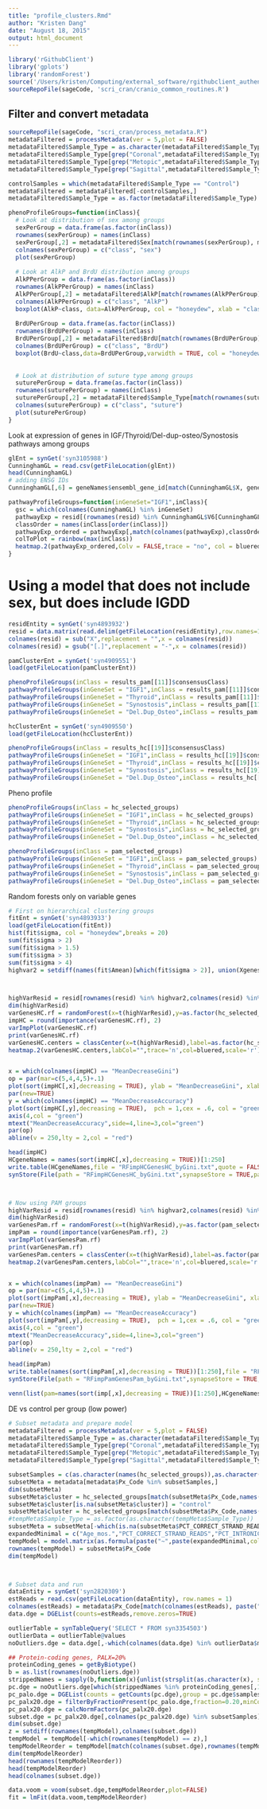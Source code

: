 ```yaml
---
title: "profile_clusters.Rmd"
author: "Kristen Dang"
date: "August 18, 2015"
output: html_document
---
```


```r
library('rGithubClient')
library('gplots')
library('randomForest')
source('/Users/kristen/Computing/external_software/rgithubclient_authenticate.R')
sourceRepoFile(sageCode, 'scri_cran/cranio_common_routines.R')
```


## Filter and convert metadata
```r
sourceRepoFile(sageCode, "scri_cran/process_metadata.R")
metadataFiltered = processMetadata(ver = 5,plot = FALSE)
metadataFiltered$Sample_Type = as.character(metadataFiltered$Sample_Type)
metadataFiltered$Sample_Type[grep("Coronal",metadataFiltered$Sample_Type)] = "Coronal"
metadataFiltered$Sample_Type[grep("Metopic",metadataFiltered$Sample_Type)] = "Metopic"
metadataFiltered$Sample_Type[grep("Sagittal",metadataFiltered$Sample_Type)] = "Sagittal"

controlSamples = which(metadataFiltered$Sample_Type == "Control")
metadataFiltered = metadataFiltered[-controlSamples,]
metadataFiltered$Sample_Type = as.factor(metadataFiltered$Sample_Type)
```


```r
phenoProfileGroups=function(inClass){
  # Look at distribution of sex among groups
  sexPerGroup = data.frame(as.factor(inClass))
  rownames(sexPerGroup) = names(inClass)
  sexPerGroup[,2] = metadataFiltered$Sex[match(rownames(sexPerGroup), metadataFiltered$Px_Code)]
  colnames(sexPerGroup) = c("class", "sex")
  plot(sexPerGroup)
    
  # Look at AlkP and BrdU distribution among groups
  AlkPPerGroup = data.frame(as.factor(inClass))
  rownames(AlkPPerGroup) = names(inClass)
  AlkPPerGroup[,2] = metadataFiltered$AlkP[match(rownames(AlkPPerGroup), metadataFiltered$Px_Code)]
  colnames(AlkPPerGroup) = c("class", "AlkP")
  boxplot(AlkP~class, data=AlkPPerGroup, col = "honeydew", xlab = "class", ylab = "AlkP", varwidth = TRUE)
  
  BrdUPerGroup = data.frame(as.factor(inClass))
  rownames(BrdUPerGroup) = names(inClass)
  BrdUPerGroup[,2] = metadataFiltered$BrdU[match(rownames(BrdUPerGroup), metadataFiltered$Px_Code)]
  colnames(BrdUPerGroup) = c("class", "BrdU")
  boxplot(BrdU~class,data=BrdUPerGroup,varwidth = TRUE, col = "honeydew", xlab = "class", ylab = "BrdU")
  
  
  # Look at distribution of suture type among groups
  suturePerGroup = data.frame(as.factor(inClass))
  rownames(suturePerGroup) = names(inClass)
  suturePerGroup[,2] = metadataFiltered$Sample_Type[match(rownames(suturePerGroup), metadataFiltered$Px_Code)]
  colnames(suturePerGroup) = c("class", "suture")
  plot(suturePerGroup)
}
```


Look at expression of genes in IGF/Thyroid/Del-dup-osteo/Synostosis pathways among groups
```r
glEnt = synGet('syn3105988')
CunninghamGL = read.csv(getFileLocation(glEnt))
head(CunninghamGL)
# adding ENSG IDs
CunninghamGL[,6] = geneNames$ensembl_gene_id[match(CunninghamGL$X, geneNames$hgnc_symbol)]

pathwayProfileGroups=function(inGeneSet="IGF1",inClass){
  gsc = which(colnames(CunninghamGL) %in% inGeneSet)
  pathwayExp = resid[(rownames(resid) %in% CunninghamGL$V6[CunninghamGL[,gsc]=="YES"]),colnames(resid) %in% names(inClass)]
  classOrder = names(inClass[order(inClass)])
  pathwayExp_ordered = pathwayExp[,match(colnames(pathwayExp),classOrder)]
  colToPlot = rainbow(max(inClass))
  heatmap.2(pathwayExp_ordered,Colv = FALSE,trace = "no", col = bluered,ColSideColors = colToPlot[sort(inClass)], main = inGeneSet,labRow = "")
}
```


# Using a model that does not include sex, but does include IGDD
```r
residEntity = synGet('syn4893932')
resid = data.matrix(read.delim(getFileLocation(residEntity),row.names=1))
colnames(resid) = sub("X",replacement = "",x = colnames(resid))
colnames(resid) = gsub("[.]",replacement = "-",x = colnames(resid))

pamClusterEnt = synGet('syn4909551')
load(getFileLocation(pamClusterEnt))

phenoProfileGroups(inClass = results_pam[[11]]$consensusClass)
pathwayProfileGroups(inGeneSet = "IGF1",inClass = results_pam[[11]]$consensusClass)
pathwayProfileGroups(inGeneSet = "Thyroid",inClass = results_pam[[11]]$consensusClass)
pathwayProfileGroups(inGeneSet = "Synostosis",inClass = results_pam[[11]]$consensusClass)
pathwayProfileGroups(inGeneSet = "Del.Dup_Osteo",inClass = results_pam[[11]]$consensusClass)

hcClusterEnt = synGet('syn4909550')
load(getFileLocation(hcClusterEnt))

phenoProfileGroups(inClass = results_hc[[19]]$consensusClass)
pathwayProfileGroups(inGeneSet = "IGF1",inClass = results_hc[[19]]$consensusClass)
pathwayProfileGroups(inGeneSet = "Thyroid",inClass = results_hc[[19]]$consensusClass)
pathwayProfileGroups(inGeneSet = "Synostosis",inClass = results_hc[[19]]$consensusClass)
pathwayProfileGroups(inGeneSet = "Del.Dup_Osteo",inClass = results_hc[[19]]$consensusClass)
```

Pheno profile
```r
phenoProfileGroups(inClass = hc_selected_groups)
pathwayProfileGroups(inGeneSet = "IGF1",inClass = hc_selected_groups)
pathwayProfileGroups(inGeneSet = "Thyroid",inClass = hc_selected_groups)
pathwayProfileGroups(inGeneSet = "Synostosis",inClass = hc_selected_groups)
pathwayProfileGroups(inGeneSet = "Del.Dup_Osteo",inClass = hc_selected_groups)

phenoProfileGroups(inClass = pam_selected_groups)
pathwayProfileGroups(inGeneSet = "IGF1",inClass = pam_selected_groups)
pathwayProfileGroups(inGeneSet = "Thyroid",inClass = pam_selected_groups)
pathwayProfileGroups(inGeneSet = "Synostosis",inClass = pam_selected_groups)
pathwayProfileGroups(inGeneSet = "Del.Dup_Osteo",inClass = pam_selected_groups)
```


Random forests only on variable genes
```r
# First on hierarchical clustering groups
fitEnt = synGet('syn4893933')
load(getFileLocation(fitEnt))
hist(fit$sigma, col = "honeydew",breaks = 20)
sum(fit$sigma > 2)
sum(fit$sigma > 1.5)
sum(fit$sigma > 3)
sum(fit$sigma > 4)
highvar2 = setdiff(names(fit$Amean)[which(fit$sigma > 2)], union(Xgenes[,1], Ygenes[,1]))



highVarResid = resid[rownames(resid) %in% highvar2,colnames(resid) %in% names(hc_selected_groups)]
dim(highVarResid)
varGenesHC.rf = randomForest(x=t(highVarResid),y=as.factor(hc_selected_groups),importance=TRUE, proximity=TRUE, ntree=1000)
impHC = round(importance(varGenesHC.rf), 2)
varImpPlot(varGenesHC.rf)
print(varGenesHC.rf)
varGenesHC.centers = classCenter(x=t(highVarResid),label=as.factor(hc_selected_groups),prox=varGenesHC.rf$proximity)
heatmap.2(varGenesHC.centers,labCol="",trace='n',col=bluered,scale='r')


x = which(colnames(impHC) == "MeanDecreaseGini")
op = par(mar=c(5,4,4,5)+.1)
plot(sort(impHC[,x],decreasing = TRUE), ylab = "MeanDecreaseGini", xlab = "genes", main = "variable impHCortance",pch = 1,cex = .6)
par(new=TRUE)
y = which(colnames(impHC) == "MeanDecreaseAccuracy")
plot(sort(impHC[,y],decreasing = TRUE),  pch = 1,cex = .6, col = "green",axes = F,ylab= '',xlab='')
axis(4,col = "green")
mtext("MeanDecreaseAccuracy",side=4,line=3,col="green")
par(op)
abline(v = 250,lty = 2,col = "red")

head(impHC)
HCgeneNames = names(sort(impHC[,x],decreasing = TRUE))[1:250]
write.table(HCgeneNames,file = "RFimpHCGenesHC_byGini.txt",quote = FALSE,sep = "\n",row.names = FALSE,col.names = FALSE)
synStore(File(path = "RFimpHCGenesHC_byGini.txt",synapseStore = TRUE,parentId='syn4893931'))



# Now using PAM groups
highVarResid = resid[rownames(resid) %in% highvar2,colnames(resid) %in% names(pam_selected_groups)]
dim(highVarResid)
varGenesPam.rf = randomForest(x=t(highVarResid),y=as.factor(pam_selected_groups),importance=TRUE, proximity=TRUE, ntree=1000)
impPam = round(importance(varGenesPam.rf), 2)
varImpPlot(varGenesPam.rf)
print(varGenesPam.rf)
varGenesPam.centers = classCenter(x=t(highVarResid),label=as.factor(pam_selected_groups),prox=varGenesPam.rf$proximity)
heatmap.2(varGenesPam.centers,labCol="",trace='n',col=bluered,scale='r')


x = which(colnames(impPam) == "MeanDecreaseGini")
op = par(mar=c(5,4,4,5)+.1)
plot(sort(impPam[,x],decreasing = TRUE), ylab = "MeanDecreaseGini", xlab = "genes", main = "variable impPamortance",pch = 1,cex = .6)
par(new=TRUE)
y = which(colnames(impPam) == "MeanDecreaseAccuracy")
plot(sort(impPam[,y],decreasing = TRUE),  pch = 1,cex = .6, col = "green",axes = F,ylab= '',xlab='')
axis(4,col = "green")
mtext("MeanDecreaseAccuracy",side=4,line=3,col="green")
par(op)
abline(v = 250,lty = 2,col = "red")

head(impPam)
write.table(names(sort(impPam[,x],decreasing = TRUE))[1:250],file = "RFimpPamGenesPam_byGini.txt",quote = FALSE,sep = "\n",row.names = FALSE,col.names = FALSE)
synStore(File(path = "RFimpPamGenesPam_byGini.txt",synapseStore = TRUE,parentId='syn4893931'))

venn(list(pam=names(sort(imp[,x],decreasing = TRUE))[1:250],HCgeneNames))
```


DE vs control per group (low power)
```r
# Subset metadata and prepare model
metadataFiltered = processMetadata(ver = 5,plot = FALSE)
metadataFiltered$Sample_Type = as.character(metadataFiltered$Sample_Type)
metadataFiltered$Sample_Type[grep("Coronal",metadataFiltered$Sample_Type)] = "Coronal"
metadataFiltered$Sample_Type[grep("Metopic",metadataFiltered$Sample_Type)] = "Metopic"
metadataFiltered$Sample_Type[grep("Sagittal",metadataFiltered$Sample_Type)] = "Sagittal"

subsetSamples = c(as.character(names(hc_selected_groups)),as.character(metadata$Px_Code[metadata$caseStatus=="control"]))
subsetMeta = metadata[metadata$Px_Code %in% subsetSamples,]
dim(subsetMeta)
subsetMeta$cluster = hc_selected_groups[match(subsetMeta$Px_Code,names(hc_selected_groups))]
subsetMeta$cluster[is.na(subsetMeta$cluster)] = "control"
subsetMeta$cluster = hc_selected_groups[match(subsetMeta$Px_Code,names(hc_selected_groups))]
#tempMeta$Sample_Type = as.factor(as.character(tempMeta$Sample_Type))
subsetMeta = subsetMeta[-which(is.na(subsetMeta$PCT_CORRECT_STRAND_READS)),]
expandedMinimal = c("Age_mos.","PCT_CORRECT_STRAND_READS","PCT_INTRONIC_BASES", "Initial_growth_duration_days","caseStatus","cluster")
tempModel = model.matrix(as.formula(paste("~",paste(expandedMinimal,collapse = "+"),sep = "")), data = subsetMeta)
rownames(tempModel) = subsetMeta$Px_Code
dim(tempModel)



# Subset data and run
dataEntity = synGet('syn2820309') 
estReads = read.csv(getFileLocation(dataEntity), row.names = 1)
colnames(estReads) = metadata$Px_Code[match(colnames(estReads), paste("X", metadata$SAMPLE,sep = ""))]
data.dge = DGEList(counts=estReads,remove.zeros=TRUE)

outlierTable = synTableQuery('SELECT * FROM syn3354503')
outlierData = outlierTable@values
noOutliers.dge = data.dge[,-which(colnames(data.dge) %in% outlierData$minimalSet)]

## Protein-coding genes, PALX=20%
proteinCoding_genes = getByBiotype()
b = as.list(rownames(noOutliers.dge))
strippedNames = sapply(b,function(x){unlist(strsplit(as.character(x), split = "[.]"))[1]})  
pc.dge = noOutliers.dge[which(strippedNames %in% proteinCoding_genes[,1]),]
pc_palo.dge = DGEList(counts = getCounts(pc.dge),group = pc.dge$samples$group)
pc_palx20.dge = filterByFractionPresent(pc_palo.dge,fraction=0.20,minCount=3)
pc_palx20.dge = calcNormFactors(pc_palx20.dge)
subset.dge = pc_palx20.dge[,colnames(pc_palx20.dge) %in% subsetSamples]
dim(subset.dge)
z = setdiff(rownames(tempModel),colnames(subset.dge))
tempModel = tempModel[-which(rownames(tempModel) == z),]
tempModelReorder = tempModel[match(colnames(subset.dge),rownames(tempModel),),]
dim(tempModelReorder)
head(rownames(tempModelReorder))
head(tempModelReorder)
head(colnames(subset.dge))

data.voom = voom(subset.dge,tempModelReorder,plot=FALSE) 
fit = lmFit(data.voom,tempModelReorder)
```